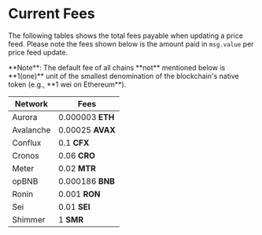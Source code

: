 
# Current Fees

The following tables shows the total fees payable when updating a price feed.
Please note the fees shown below is the amount paid in `msg.value` per price feed update.

<Callout type="info" emoji="💡">
  **Note**: The default fee of all chains **not** mentioned below is **1(one)**
  unit of the smallest denomination of the blockchain's native token (e.g., **1
  wei on Ethereum**).
</Callout>

| **Network** | **Fees**         |
| ----------- | ---------------- |
| Aurora      | 0.000003 **ETH** |
| Avalanche   | 0.00025 **AVAX** |
| Conflux     | 0.1 **CFX**      |
| Cronos      | 0.06 **CRO**     |
| Meter       | 0.02 **MTR**     |
| opBNB       | 0.000186 **BNB** |
| Ronin       | 0.001 **RON**    |
| Sei         | 0.01 **SEI**     |
| Shimmer     | 1 **SMR**        |
